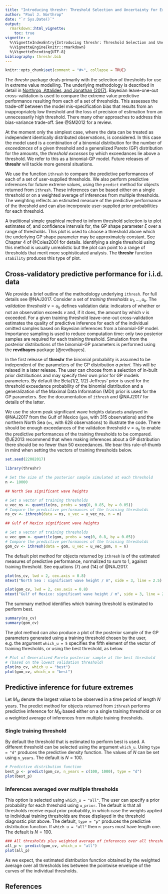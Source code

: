 ---
title: "Introducing threshr: Threshold Selection and Uncertainty for Extreme Value Analysis"
author: "Paul J. Northrop"
date: "`r Sys.Date()`"
output: 
  rmarkdown::html_vignette:
    toc: true
vignette: >
  %\VignetteIndexEntry{Introducing threshr: Threshold Selection and Uncertainty for Extreme Value Analysis}
  %\VignetteEngine{knitr::rmarkdown}
  %\VignetteEncoding{UTF-8}
bibliography: threshr.bib
---

```{r, include = FALSE}
knitr::opts_chunk$set(comment = "#>", collapse = TRUE)
```

The *threshr* package deals primarily with the selection of thresholds for use in extreme value modelling.  The underlying methodology is described in detail in [Northrop, Attalides, and Jonathan (2017)](https://doi.org/10.1111/rssc.12159). Bayesian leave-one-out cross-validation is used to compare the extreme value predictive performance resulting from each of a set of thresholds.  This assesses the trade-off between the model mis-specification bias that results from an inappropriately low threshold and the loss of precision of estimation from an unnecessarily high threshold. There many other approaches to address this bias-variance trade-off. See @SM2012 for a review.

At the moment only the simplest case, where the data can be treated as independent identically distributed observations, is considered.  In this case the model used is a combination of a binomial distribution for the number of *exceedances* of a given threshold and a generalized Pareto (GP) distribution for the amounts, the *threshold excesses* by which exceedances lie above a threshold.  We refer to this as a binomial-GP model. Future releases of **threshr** will tackle more general situations.

We use the function `ithresh` to compare the predictive performances of each of a set of user-supplied thresholds.  We also perform predictive inferences for future extreme values, using the `predict` method for objects returned from `ithresh`.  These inferences can be based either on a single threshold or on a weighted average of inferences from multiple thresholds.  The weighting reflects an estimated measure of the predictive performance of the threshold and can also incorporate user-supplied prior probabilities for each threshold.  

A traditional simple graphical method to inform threshold selection is to plot estimates of, and confidence intervals for, the GP shape parameter $\xi$ over a range of thresholds. This plot is used to choose a threshold above which the underlying GP shape parameter may be approximately constant. See Chapter 4 of @Coles2001 for details. Identifying a single threshold using this method is usually unrealistic but the plot can point to a range of thresholds that merit more sophisticated analysis. The **threshr** function `stability` produces this type of plot.

## Cross-validatory predictive performance for i.i.d. data

We provide a brief outline of the methodology underlying `ithresh`.  For full details see @NAJ2017. Consider a set of *training thresholds* $u_1, \ldots, u_k$. The *validation threshold* $v = u_k$ defines validation data: indicators of whether or not an observation exceeds $v$ and, if it does, the amount by which $v$ is exceeded.  For a given training threshold leave-one-out cross-validation estimates the quality of predictive inference for each of the individual omitted samples based on Bayesian inferences from a binomial-GP model. Importance sampling is used to reduce computation time: only two posterior samples are required for each training threshold.  Simulation from the posterior distributions of the binomial-GP parameters is performed using the **revdbayes** package [@revdbayes].

In the first release of **threshr** the binomial probability is assumed to be independent of the parameters of the GP distribution *a priori*.  This will be relaxed in a later release.  The user can choose from a selection of in-built prior distributions and may specify their own prior for GP models parameters.  By default the Beta(1/2, 1/2) Jeffreys' prior is used for the threshold exceedance probability of the binomial distribution and a generalization of the Maximal Data Information (MDI) prior is used for the GP parameters.  See the documentation of `ithresh` and @NAJ2017 for details of the latter.

We use the storm peak significant wave heights datasets analysed in @NAJ2017 from the Gulf of Mexico (`gom`, with 315 observations) and the northern North Sea (`ns`, with 628 observations) to illustrate the code.  There should be enough exceedances of the validation threshold $v = u_k$ to enable the predictive performances of the training thresholds to be compared. @JE2013 recommend that when making inferences about a GP distribution there should be no fewer than 50 exceedances.  We bear this rule-of-thumb in mind when setting the vectors of training thresholds below. 

```{r, include = FALSE}
set.seed(22082017)
```

```{r, fig.show='hold', fig.height=5, fig.width=7, fig.align='center'}
library(threshr)

# Set the size of the posterior sample simulated at each threshold
n <- 10000

## North Sea significant wave heights

# Set a vector of training thresholds
u_vec_ns <- quantile(ns, probs = seq(0, 0.85, by = 0.05))
# Compare the predictive performances of the training thresholds
ns_cv <- ithresh(data = ns, u_vec = u_vec_ns, n = n)

## Gulf of Mexico significant wave heights

# Set a vector of training thresholds
u_vec_gom <- quantile(gom, probs = seq(0, 0.8, by = 0.05))
# Compare the predictive performances of the training thresholds
gom_cv <- ithresh(data = gom, u_vec = u_vec_gom, n = n)
```

The default plot method for objects returned by `ithresh` is of the estimated measures of predictive performance, normalized to sum to 1, against training threshold.  See equations (7) and (14) of @NAJ2017.

```{r, fig.show='hold', fig.height=5, fig.width=7, fig.align='center'}
plot(ns_cv, lwd = 2, cex.axis = 0.8)
mtext("North Sea : significant wave height / m", side = 3, line = 2.5)

plot(gom_cv, lwd = 2, cex.axis = 0.8)
mtext("Gulf of Mexico: significant wave height / m", side = 3, line = 2.5)
```

The summary method identifies which training threshold is estimated to perform best. 

```{r}
summary(ns_cv)
summary(gom_cv)
```

The plot method can also produce a plot of the posterior sample of the GP parameters generated using a training threshold chosen by the user, e.g. the argument `which_u = 5` specifies the fifth element of the vector of training thresholds, or using the best threshold, as below.

```{r, fig.show='hold', fig.width=3.45, fig.height=3.45}
# Plot of Generalized Pareto posterior sample at the best threshold
# (based on the lowest validation threshold)
plot(ns_cv, which_u = "best")
plot(gom_cv, which_u = "best")
```

## Predictive inference for future extremes

Let $M_N$ denote the largest value to be observed in a time period of length $N$ years.  The predict method for objects returned from `ithresh` performs predictive inference for $M_N$ based either on a single training threshold or on a weighted average of inferences from multiple training thresholds.

### Single training threshold

By default the threshold that is estimated to perform best is used.  A different threshold can be selected using the argument `which_u`.  Using `type = "d"` produces the predictive density function.  The values of $N$ can be set using `n_years`.  The default is $N = 100$.

```{r, fig.show='hold', fig.height=5, fig.width=7, fig.align='center'}
# Predictive distribution function
best_p <- predict(gom_cv, n_years = c(100, 1000), type = "d")
plot(best_p)
```

### Inferences averaged over multiple thresholds

This option is selected using `which_u = "all"`.  The user can specify a prior probability for each threshold using `u_prior`.  The default is that all thresholds receive equal prior probability, in which case the weights applied to individual training thresholds are those displayed in the threshold diagnostic plot above.  The default, `type = "p"` produces the predictive distribution function.  If `which_u = "all"` then `n_years` must have length one. The default is $N = 100$.

```{r, fig.show='hold', fig.height=5, fig.width=7, fig.align='center'}
### All thresholds plus weighted average of inferences over all thresholds
all_p <- predict(gom_cv, which_u = "all")
plot(all_p)
```

As we expect, the estimated distribution function obtained by the weighted average over all thresholds lies between the pointwise envelope of the curves of the individual thresholds.

## References

<script type="text/x-mathjax-config">
   MathJax.Hub.Config({  "HTML-CSS": { minScaleAdjust: 125, availableFonts: [] }  });
</script>
